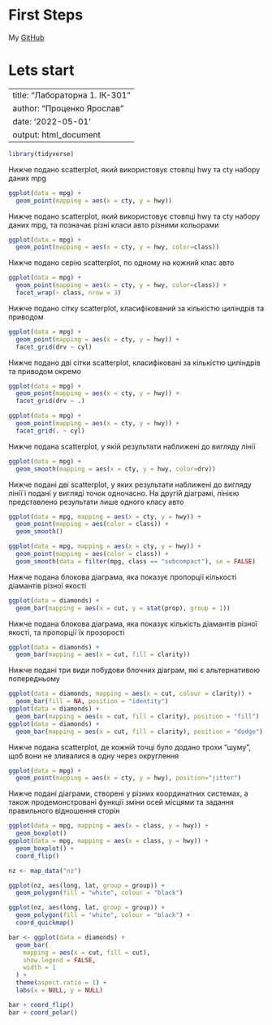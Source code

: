 # First Steps

My [GitHub](https://github.com/Yaroslav1Protsenko/University-R-homeworks)  

# Lets start

---
title: "Лабораторна 1. ІК-301"
author: "Проценко Ярослав"
date: '2022-05-01'
output: html_document
---

```{r include=FALSE}
library(tidyverse)
```

Нижче подано scatterplot, який використовує стовпці hwy та cty набору даних mpg

```{r}
ggplot(data = mpg) + 
  geom_point(mapping = aes(x = cty, y = hwy))
```

Нижче подано scatterplot, який використовує стовпці hwy та cty набору даних mpg, та позначає різні класи авто різними кольорами

```{r}
ggplot(data = mpg) + 
  geom_point(mapping = aes(x = cty, y = hwy, color=class))
```

Нижче подано серію scatterplot, по одному на кожний клас авто 
```{r}
ggplot(data = mpg) + 
  geom_point(mapping = aes(x = cty, y = hwy, color=class)) +
  facet_wrap(~ class, nrow = 3)
```

Нижче подано сітку scatterplot, класифікований за кількістю циліндрів та приводом
```{r}
ggplot(data = mpg) + 
  geom_point(mapping = aes(x = cty, y = hwy)) +
  facet_grid(drv ~ cyl)
```

Нижче подано дві сітки scatterplot, класифіковані за кількістю циліндрів та приводом окремо
```{r}
ggplot(data = mpg) + 
  geom_point(mapping = aes(x = cty, y = hwy)) +
  facet_grid(drv ~ .)

ggplot(data = mpg) + 
  geom_point(mapping = aes(x = cty, y = hwy)) +
  facet_grid(. ~ cyl)
```

Нижче подана scatterplot, у якій результати наближені до вигляду лінії 
```{r}
ggplot(data = mpg) + 
  geom_smooth(mapping = aes(x = cty, y = hwy, color=drv))
```

Нижче подані дві scatterplot, у яких результати наближені до вигляду лінії і подані у вигляді точок одночасно. На другій діаграмі, лінією представлено результати лише одного класу авто 
```{r}
ggplot(data = mpg, mapping = aes(x = cty, y = hwy)) + 
  geom_point(mapping = aes(color = class)) + 
  geom_smooth()

ggplot(data = mpg, mapping = aes(x = cty, y = hwy)) + 
  geom_point(mapping = aes(color = class)) + 
  geom_smooth(data = filter(mpg, class == "subcompact"), se = FALSE)
```

Нижче подана блокова діаграма, яка показує пропорції кількості діамантів різної якості
```{r}
ggplot(data = diamonds) + 
  geom_bar(mapping = aes(x = cut, y = stat(prop), group = 1))
```

Нижче подана блокова діаграма, яка показує кількість діамантів різної якості, та пропорції їх прозорості
```{r}
ggplot(data = diamonds) + 
  geom_bar(mapping = aes(x = cut, fill = clarity))
```

Нижче подані три види побудови блочних діаграм, які є альтернативою попередньому 
```{r}
ggplot(data = diamonds, mapping = aes(x = cut, colour = clarity)) + 
  geom_bar(fill = NA, position = "identity")
ggplot(data = diamonds) + 
  geom_bar(mapping = aes(x = cut, fill = clarity), position = "fill")
ggplot(data = diamonds) + 
  geom_bar(mapping = aes(x = cut, fill = clarity), position = "dodge")
```

Нижче подана scatterplot, де кожній точці було додано трохи "шуму", щоб вони не зливалися в одну через округлення
```{r}
ggplot(data = mpg) + 
  geom_point(mapping = aes(x = cty, y = hwy), position="jitter")
```

Нижче подані діаграми, створені у різних координатних системах, а також продемонстровані функції зміни осей місцями та задання правильного відношення сторін 
```{r}
ggplot(data = mpg, mapping = aes(x = class, y = hwy)) + 
  geom_boxplot()
ggplot(data = mpg, mapping = aes(x = class, y = hwy)) + 
  geom_boxplot() +
  coord_flip()

nz <- map_data("nz")

ggplot(nz, aes(long, lat, group = group)) +
  geom_polygon(fill = "white", colour = "black")

ggplot(nz, aes(long, lat, group = group)) +
  geom_polygon(fill = "white", colour = "black") +
  coord_quickmap()

bar <- ggplot(data = diamonds) + 
  geom_bar(
    mapping = aes(x = cut, fill = cut), 
    show.legend = FALSE,
    width = 1
  ) + 
  theme(aspect.ratio = 1) +
  labs(x = NULL, y = NULL)

bar + coord_flip()
bar + coord_polar()
```